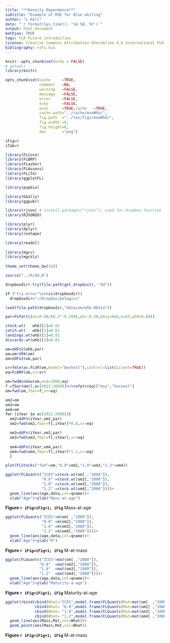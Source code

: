 ```yaml
---
title: "**Density Dependence**"
subtitle: "Example of MSE for Blue whiting"
author: "L Kell"
date: "`r format(Sys.time(), '%d %B, %Y')`"
output: html_document
mathjax: TRUE
tags: FLR FLCore introduction
license: Creative Commons Attribution-ShareAlike 4.0 International Public License
bibliography: refs.bib
---
```


```r
knitr::opts_chunk$set(echo = FALSE)
# getwd()
library(knitr)

opts_chunk$set(cache     =TRUE, 
               comment   =NA, 
               warning   =FALSE, 
               message   =FALSE, 
               error     =FALSE, 
               echo      =FALSE, 
               eval      =TRUE,cache   =TRUE,
               cache.path="../cache/mseWhb/",
               fig.path  ="../tex/figs/mseWhb/",
               fig.width =8,
               fig.height=6,
               dev       ="png")

iFig=0
iTab=0
```

```r
library(FLCore)
library(FLBRP)
library(FLasher)
library(FLAssess)
library(FLife)
library(ggplotFL)

library(popbio)

library(GGally)
library(ggpubr)

library(rjson) # install.packages("rjson"); used for dropbox function
library(RJSONIO)

library(plyr)
library(dplyr)
library(reshape)

library(readxl)
  
library(mgcv)
library(mgcViz)
  
theme_set(theme_bw(16))
```


```r
source("../R/dd.R")
```

```r
dropboxdir<-try(file.path(get_dropbox(), "dd"))

if ("try-error"%in%is(dropboxdir))
  dropboxdir="~/Dropbox/pelagics"
```


```r
load(file.path(dropboxdir,"data/om/whb.RData"))

par=FLPar(c(m1=0.08/(0.2^-0.288),m2=-0.28,bmsy=6e6,k=63,w50=0.08)) 

stock.wt(   whb)[1]=0.01
catch.wt(   whb)[1]=0.01
landings.wt(whb)[1]=0.01
discards.wt(whb)[1]=0.01

om=ddFn2(whb,par)
om=om+VPA(om)
om=ddFn2(om,par)

sr=fmle(as.FLSR(om,model="bevholt"),control=list(silent=TRUE))
eq=FLBRP(om,sr=sr)

om=fwdWindow(om,end=2080,eq)
f =fbar(om)[,ac(2021:2080)]%=%refpts(eq)["msy","harvest"]
om=fwd(om,fbar=f,sr=eq)

om2=om
om3=om
om4=om
for (iYear in ac(2021:2080)){
  om2=ddFn(iYear,om2,par)
  om2=fwd(om2,fbar=f[,iYear]*0.8,sr=eq)

  om3=ddFn(iYear,om3,par)
  om3=fwd(om3,fbar=f[,iYear],sr=eq)
  
  om4=ddFn(iYear,om4,par)
  om4=fwd(om4,fbar=f[,iYear]*1.2,sr=eq)
  }

plot(FLStocks("fwd"=om,"0.8"=om2,"1.0"=om3,"1.2"=om4))
```


```r
ggplot(FLQuants("ICES"=stock.wt(om[ ,"2080"]), 
                "0.8" =stock.wt(om2[,"2080"]), 
                "1.0" =stock.wt(om3[,"2080"]),
                "1.2" =stock.wt(om4[,"2080"])))+
  geom_line(aes(age,data,col=qname))+
  xlab("Age")+ylab("Mass-at-age")
```

**Figure `r iFig=iFig+1; iFig`** Mass-at-age 

```r
ggplot(FLQuants("ICES"=m(om[ ,"2080"]),  
                "0.8" =m(om2[,"2080"]), 
                "1.0" =m(om3[,"2080"]),
                "1.2" =m(om4[,"2080"])))+
  geom_line(aes(age,data,col=qname))+
  xlab("Age")+ylab("M") 
```

**Figure `r iFig=iFig+1; iFig`** M-at-mass


```r
ggplot(FLQuants("ICES"=mat(om[ ,"2080"]),  
               "0.8"  =mat(om2[,"2080"]),
               "1.0"  =mat(om3[,"2080"]), 
               "1.2"  =mat(om4[,"2080"])))+
  geom_line(aes(age,data,col=qname))+
  xlab("Age")+ylab("Maturity-a-age")
```

**Figure `r iFig=iFig+1; iFig`** Maturity-at-age


```r
ggplot(rbind(cbind(What="ICES",model.frame(FLQuants(Mat=mat(om[  ,"2080"]),Mass=stock.wt(om[ ,"2080"])))),  
             cbind(What= "0.8",model.frame(FLQuants(Mat=mat(om2[ ,"2080"]),Mass=stock.wt(om2[,"2080"])))),
             cbind(What= "1.0",model.frame(FLQuants(Mat=mat(om3[ ,"2080"]),Mass=stock.wt(om3[,"2080"])))),
             cbind(What= "1.2",model.frame(FLQuants(Mat=mat(om4[ ,"2080"]),Mass=stock.wt(om4[,"2080"]))))))+
  geom_line(aes(Mass,Mat,col=What))+
  geom_point(aes(Mass,Mat,col=What))
```

**Figure `r iFig=iFig+1; iFig`** M-at-mass
